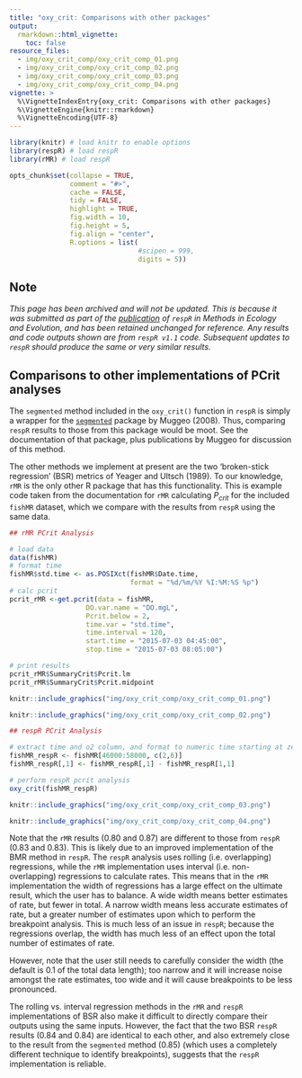 ```yaml
---
title: "oxy_crit: Comparisons with other packages"
output: 
  rmarkdown::html_vignette:
    toc: false
resource_files:
  - img/oxy_crit_comp/oxy_crit_comp_01.png
  - img/oxy_crit_comp/oxy_crit_comp_02.png
  - img/oxy_crit_comp/oxy_crit_comp_03.png
  - img/oxy_crit_comp/oxy_crit_comp_04.png
vignette: >
  %\VignetteIndexEntry{oxy_crit: Comparisons with other packages}
  %\VignetteEngine{knitr::rmarkdown}
  %\VignetteEncoding{UTF-8}
---
```


```r
library(knitr) # load knitr to enable options
library(respR) # load respR
library(rMR) # load respR

opts_chunk$set(collapse = TRUE, 
               comment = "#>", 
               cache = FALSE, 
               tidy = FALSE, 
               highlight = TRUE, 
               fig.width = 10, 
               fig.height = 5,
               fig.align = "center",
               R.options = list(
                                #scipen = 999, 
                                digits = 5))
```

## **Note**

*This page has been archived and will not be updated. This is because it was submitted as part of the [publication](https://doi.org/10.1111/2041-210X.13162) of `respR` in Methods in Ecology and Evolution, and has been retained unchanged for reference. Any results and code outputs shown are from `respR v1.1` code. Subsequent updates to `respR` should produce the same or very similar results. *

## Comparisons to other implementations of PCrit analyses

The `segmented` method included in the `oxy_crit()` function in `respR` is simply a wrapper for the [`segmented`](https://cran.r-project.org/web/packages/segmented/) package by Muggeo (2008). 
Thus, comparing `respR` results to those from this package would be moot. 
See the documentation of that package, plus publications by Muggeo for discussion of this method. 

The other methods we implement at present are the two 'broken-stick regression' (BSR) metrics of Yeager and Ultsch (1989). 
To our knowledge, `rMR` is the only other R package that has this functionality. 
This is example code taken from the documentation for `rMR` calculating $P_{crit}$ for the included `fishMR` dataset, which we compare with the results from `respR` using the same data. 

```r
## rMR PCrit Analysis

# load data
data(fishMR)
# format time
fishMR$std.time <- as.POSIXct(fishMR$Date.time,
                              format = "%d/%m/%Y %I:%M:%S %p")
# calc pcrit
pcrit_rMR <-get.pcrit(data = fishMR, 
                   DO.var.name = "DO.mgL",
                   Pcrit.below = 2,
                   time.var = "std.time",
                   time.interval = 120,
                   start.time = "2015-07-03 04:45:00",
                   stop.time = "2015-07-03 08:05:00")

# print results
pcrit_rMR$SummaryCrit$Pcrit.lm
pcrit_rMR$SummaryCrit$Pcrit.midpoint
```

```r
knitr::include_graphics("img/oxy_crit_comp/oxy_crit_comp_01.png")
```

```r
knitr::include_graphics("img/oxy_crit_comp/oxy_crit_comp_02.png")
```


```r
## respR PCrit Analysis

# extract time and o2 column, and format to numeric time starting at zero
fishMR_respR <- fishMR[46000:58000, c(2,6)]
fishMR_respR[,1] <- fishMR_respR[,1] - fishMR_respR[1,1]

# perform respR pcrit analysis
oxy_crit(fishMR_respR)
```

```r
knitr::include_graphics("img/oxy_crit_comp/oxy_crit_comp_03.png")
```

```r
knitr::include_graphics("img/oxy_crit_comp/oxy_crit_comp_04.png")
```


Note that the `rMR` results (0.80 and 0.87) are different to those from `respR` (0.83 and 0.83).
This is likely due to an improved implementation of the BMR method in `respR`. 
The `respR` analysis uses rolling (i.e. overlapping) regressions, while the `rMR` implementation uses interval (i.e. non-overlapping) regressions to calculate rates. 
This means that in the `rMR` implementation the width of regressions has a large effect on the ultimate result, which the user has to balance. A wide width means better estimates of rate, but fewer in total. A narrow width means less accurate estimates of rate, but a greater number of estimates upon which to perform the breakpoint analysis. 
This is much less of an issue in `respR`; because the regressions overlap, the width has much less of an effect upon the total number of estimates of rate. 

However, note that the user still needs to carefully consider the width (the default is 0.1 of the total data length); too narrow and it will increase noise amongst the rate estimates, too wide and it will cause breakpoints to be less pronounced. 

The rolling vs. interval regression methods in the `rMR` and `respR` implementations of BSR also make it difficult to directly compare their outputs using the same inputs. 
However, the fact that the two BSR `respR` results (0.84 and 0.84) are identical to each other, and also extremely close to the result from the `segmented` method (0.85) (which uses a completely different technique to identify breakpoints), suggests that the `respR` implementation is reliable. 
